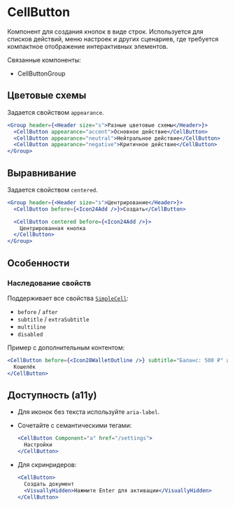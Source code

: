 <Overview>

# CellButton

Компонент для создания кнопок в виде строк. Используется для списков действий, меню настроек и других сценариев,
где требуется компактное отображение интерактивных элементов.

Связанные компоненты:

- CellButtonGroup

</Overview>

## Цветовые схемы

Задается свойством `appearance`.

```jsx
<Group header={<Header size="s">Разные цветовые схемы</Header>}>
  <CellButton appearance="accent">Основное действие</CellButton>
  <CellButton appearance="neutral">Нейтральное действие</CellButton>
  <CellButton appearance="negative">Критичное действие</CellButton>
</Group>
```

## Выравнивание

Задается свойством `centered`.

```jsx
<Group header={<Header size="s">Центрирование</Header>}>
  <CellButton before={<Icon24Add />}>Создать</CellButton>

  <CellButton centered before={<Icon24Add />}>
    Центрированная кнопка
  </CellButton>
</Group>
```

## Особенности

### Наследование свойств

Поддерживает все свойства [`SimpleCell`](/components/simple-cell):

- `before` / `after`
- `subtitle` / `extraSubtitle`
- `multiline`
- `disabled`

Пример с дополнительным контентом:

```jsx
<CellButton before={<Icon28WalletOutline />} subtitle="Баланс: 500 ₽" after={<Counter>3</Counter>}>
  Кошелёк
</CellButton>
```

## Доступность (a11y)

- Для иконок без текста используйте `aria-label`.
- Сочетайте с семантическими тегами:

  ```jsx
  <CellButton Component="a" href="/settings">
    Настройки
  </CellButton>
  ```

- Для скринридеров:

  ```jsx
  <CellButton>
    Создать документ
    <VisuallyHidden>Нажмите Enter для активации</VisuallyHidden>
  </CellButton>
  ```
